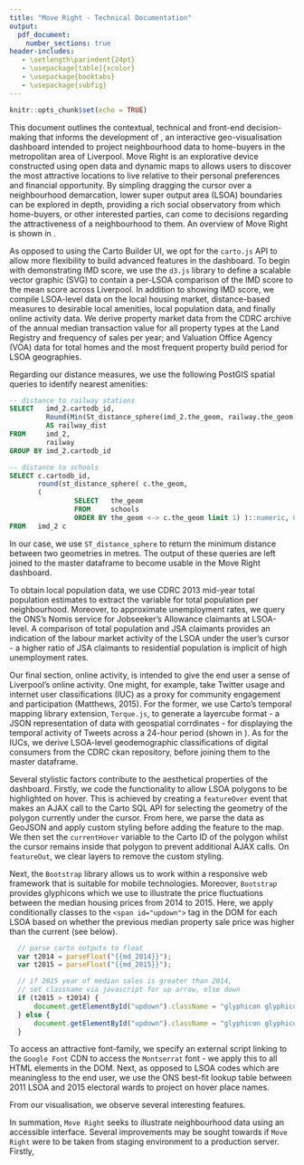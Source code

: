 ```yaml
---
title: "Move Right - Technical Documentation"
output:
  pdf_document:
    number_sections: true
header-includes:
   - \setlength\parindent{24pt}
   - \usepackage[table]{xcolor}
   - \usepackage{booktabs}
   - \usepackage{subfig}
---
```


```r
knitr::opts_chunk$set(echo = TRUE)
```

\section{Context:}

This document outlines the contextual, technical and front-end decision-making that informs the development of \textbf{Move Right}, an interactive geo-visualisation dashboard intended to project neighbourhood data to home-buyers in the metropolitan area of Liverpool. Move Right is an explorative device constructed using open data and dynamic maps to allows users to discover the most attractive locations to live relative to their personal preferences and financial opportunity. By simpling dragging the cursor over a neighbourhood demarcation, lower super output area (LSOA) boundaries can be explored in depth, providing a rich social observatory from which home-buyers, or other interested parties, can come to decisions regarding the attractiveness of a neighbourhood to them. An overview of Move Right is shown in \autoref{fig:base}.

\begin{figure}[!htbp]
\centering
\includegraphics{img/example1.png}
\caption{Baseline dashboard for Move Right.}
\label{fig:base}
\end{figure}

\section{Technical strategy:}

As opposed to using the Carto Builder UI, we opt for the `carto.js` API to allow more flexibility to build advanced features in the dashboard. To begin with demonstrating IMD score, we use the `d3.js` library to define a scalable vector graphic (SVG) to contain a per-LSOA comparison of the IMD score to the mean score across Liverpool\footnote{Originally, this generated a MIME type error which was reported to Carto's issues stream on Github (see: \url{http://gis.stackexchange.com/questions/232159/mime-type-not-executable-error-in-cartodb}).}. In addition to showing IMD score, we compile LSOA-level data on the local housing market, distance-based measures to desirable local amenities, local population data, and finally online activity data. We derive property market data from the CDRC archive of the annual median transaction value for all property types at the Land Registry and frequency of sales per year; and Valuation Office Agency (VOA) data for total homes and the most frequent property build period for LSOA geographies. 

Regarding our distance measures, we use the following PostGIS spatial queries to identify nearest amenities:\footnote{School and railway station shapefiles are loaded into Carto to calculate nearest distances.} 
```sql
-- distance to railway stations 
SELECT   imd_2.cartodb_id, 
         Round(Min(St_distance_sphere(imd_2.the_geom, railway.the_geom))::numeric, 0) 
         AS railway_dist
FROM     imd_2, 
         railway 
GROUP BY imd_2.cartodb_id 

-- distance to schools
SELECT c.cartodb_id, 
       round(st_distance_sphere( c.the_geom, 
       ( 
                SELECT   the_geom 
                FROM     schools 
                ORDER BY the_geom <-> c.the_geom limit 1) )::numeric, 0) AS school_dist 
FROM   imd_2 c
```
In our case, we use `ST_distance_sphere` to return the minimum distance between two geometries in metres. The output of these queries are left joined to the master dataframe to become usable in the Move Right dashboard.

To obtain local population data, we use CDRC 2013 mid-year total population estimates to extract the variable for total population per neighbourhood. Moreover, to approximate unemployment rates, we query the ONS's Nomis service for Jobseeker's Allowance claimants at LSOA-level. A comparison of total population and JSA claimants provides an indication of the labour market activity of the LSOA under the user's cursor - a higher ratio of JSA claimants to residential population is implicit of high unemployment rates.

Our final section, online activity, is intended to give the end user a sense of Liverpool's online activity. One might, for example, take Twitter usage and internet user classifications (IUC) as a proxy for community engagement and participation (Matthews, 2015). For the former, we use Carto's temporal mapping library extension, `Torque.js`, to generate a layercube format - a JSON representation of data with geospatial corrdinates - for displaying the temporal activity of Tweets across a 24-hour period (shown in \autoref{fig:torque}). As for the IUCs, we derive LSOA-level geodemographic classifications of digital consumers from the CDRC ckan repository, before joining them to the master dataframe.

\begin{figure}[!htbp]
\centering
\includegraphics{img/example2.png}
\caption{Twitter time series plot using Torque.js.}
\label{fig:torque}
\end{figure}

\section{Front-end strategy:}

Several stylistic factors contribute to the aesthetical properties of the dashboard. Firstly, we code the functionality to allow LSOA polygons to be highlighted on hover. This is achieved by creating a `featureOver` event that makes an AJAX call to the Carto SQL API for selecting the geometry of the polygon currently under the cursor. From here, we parse the data as GeoJSON and apply custom styling before adding the feature to the map. We then set the `currentHover` variable to the Carto ID of the polygon whilst the cursor remains inside that polygon to prevent additional AJAX calls. On `featureOut`, we clear layers to remove the custom styling.

Next, the `Bootstrap` library allows us to work within a responsive web framework that is suitable for mobile technologies. Moreover, `Bootstrap` provides glyphicons which we use to illustrate the price fluctuations between the median housing prices from 2014 to 2015. Here, we apply conditionally classes to the `<span id="updown">` tag in the DOM for each LSOA based on whether the previous median property sale price was higher than the current (see below).

```javascript
  // parse carto outputs to float
  var t2014 = parseFloat("{{md_2014}}");
  var t2015 = parseFloat("{{md_2015}}");

  // if 2015 year of median sales is greater than 2014,
  // set classname via javascript for up arrow, else down
  if (t2015 > t2014) {
      document.getElementById("updown").className = "glyphicon glyphicon-arrow-up"
  } else {
      document.getElementById("updown").className = "glyphicon glyphicon-arrow-down"
  }
```

To access an attractive font-family, we specify an external script linking to the `Google Font` CDN to access the `Montserrat` font - we apply this to all HTML elements in the DOM. Next, as opposed to LSOA codes which are meaningless to the end user, we use the ONS best-fit lookup table between 2011 LSOA and 2015 electoral wards to project on hover place names. 

\section{Discussion and conclusion:}

From our visualisation, we observe several interesting features.

In summation, `Move Right` seeks to illustrate neighbourhood data using an accessible interface. Several improvements may be sought towards if `Move Right` were to be taken from staging environment to a production server.  Firstly, 

\section{Bibliography}

 \begin{itemize}
   \item  Matthews, P. (2015) Neighbourhood Belonging, Social Class and Social Media - Providing Ladders tot he Cloud. \textit{Housing Studies}, Vol.30 (1), p.22-39.
 \end{itemize}
